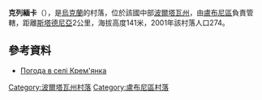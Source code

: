 {{coord|50|0|30|N|33|15|49|E|scale:100000_region:UA|display=title}}

'''克列緬卡'''（{{lang-uk|Крем'янка}}），是[[烏克蘭|烏克蘭]]的村落，位於該國中部[[波爾塔瓦州|波爾塔瓦州]]，由[[盧布尼區|盧布尼區]]負責管轄，距離[[斯塔德尼亞_(盧布尼區)|斯塔德尼亞]]2公里，海拔高度141米，2001年該村落人口274。

==參考資料==
* [http://weather.in.ua/ua/poltavskaja/12205 Погода в селі Крем'янка] {{Wayback|url=http://weather.in.ua/ua/poltavskaja/12205 |date=20080625021442 }}

{{DEFAULTSORT:Крем'янка}}
[[Category:波爾塔瓦州村落|Category:波爾塔瓦州村落]]
[[Category:盧布尼區村落|Category:盧布尼區村落]]


{{Poltava-geo-stub}}